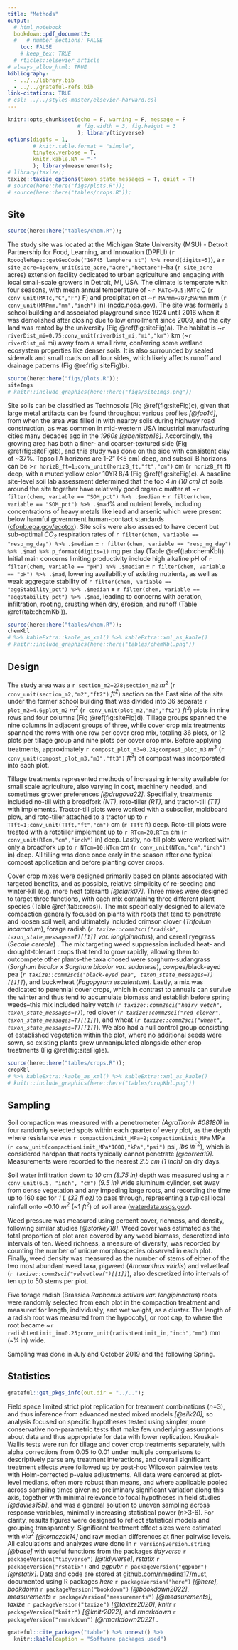 ```yaml
---
title: "Methods"
output: 
  # html_notebook
  bookdown::pdf_document2:
  #   # number_sections: FALSE
    toc: FALSE
    # keep_tex: TRUE
  # rticles::elsevier_article
# always_allow_html: TRUE
bibliography: 
  - ../../library.bib
  - ../../grateful-refs.bib
link-citations: TRUE
# csl: ../../styles-master/elsevier-harvard.csl
---
```



```r
knitr::opts_chunk$set(echo = F, warning = F, message = F
                      # fig.width = 3, fig.height = 3
                      ); library(tidyverse)
options(digits = 1,
        # knitr.table.format = "simple",
        tinytex.verbose = T,
        knitr.kable.NA = "-"
        ); library(measurements);
# library(taxize); 
taxize::taxize_options(taxon_state_messages = T, quiet = T)
# source(here::here("figs/plots.R"));
# source(here::here("tables/crops.R"));
```


## Site


```r
source(here::here("tables/chem.R")); 
```


The study site was located at the Michigan State University (MSU) - Detroit Partnership for Food, Learning, and Innovation (DPFLI) (`r RgoogleMaps::getGeoCode("16745 lamphere st") %>% round(digits=5)`), a `r site_acre=4;conv_unit(site_acre,"acre","hectare")`-ha (`r site_acre` acres) extension facility dedicated to urban agriculture and engaging with local small-scale growers in Detroit, MI, USA.
The climate is temperate with four seasons, with mean annual temperature of ~`r MATc=9.5;MATc` C (`r conv_unit(MATc,"C","F")` F) and precipitation at ~`r MAPmm=787;MAPmm` mm (`r conv_unit(MAPmm,"mm","inch")` in) ([ncdc.noaa.gov](ncdc.noaa.gov)). 
The site was formerly a school building and associated playground since 1924 until 2016 when it was demolished after closing due to low enrollment since 2009, and the city land was rented by the university (Fig \@ref(fig:siteFig)a).
The habitat is ~`r riverDist_mi=0.75;conv_unit(riverDist_mi,"mi","km")` km (~`r riverDist_mi` mi) away from a small river, conferring some wetland ecosystem properties like denser soils.
It is also surrounded by sealed sidewalk and small roads on all four sides, which likely affects runoff and drainage patterns (Fig \@ref(fig:siteFig)b).

```r
source(here::here("figs/plots.R"));
siteImgs
# knitr::include_graphics(here::here("figs/siteImgs.png"))
```

Site soils can be classified as Technosols (Fig \@ref(fig:siteFig)c), given that large metal artifacts can be found throughout various profiles *[@fao14]*, from when the area was filled in with nearby soils during highway road construction, as was common in mid-western USA industrial manufacturing cities many decades ago in the *1960s* *[@beniston16]*.
Accordingly, the growing area has both a finer- and coarser-textured side (Fig \@ref(fig:siteFig)b), 
and this study was done on the side with consistent clay of ~37%.
Topsoil A horizons are 1-2" (<5 cm) deep, and subsoil B horizons can be >`r horizB_ft=1;conv_unit(horizB_ft,"ft","cm")` cm (`r horizB_ft` ft) deep, with a muted yellow color 10YR 8/4 (Fig \@ref(fig:siteFig)c).
A baseline site-level soil lab assessment determined that the top *4 in (10 cm)* of soils around the site together have relatively good organic matter at 
~`r filter(chem, variable == "SOM_pct") %>% .$median` ± 
`r filter(chem, variable == "SOM_pct") %>% .$mad`% 
and nutrient levels, including concentrations of heavy metals like lead and arsenic which were present below harmful government human-contact standards ([cfpub.epa.gov/ecotox](cfpub.epa.gov/ecotox)).
Site soils were also assesed to have decent but sub-optimal *CO~2~* respiration rates of 
`r filter(chem, variable == "resp_mg_day") %>% .$median` ± 
`r filter(chem, variable == "resp_mg_day") %>% .$mad %>% p_format(digits=1)` mg per day 
(Table \@ref(tab:chemKbl)).
Initial main concerns limiting productivity include high alkaline pH of 
`r filter(chem, variable == "pH") %>% .$median` ± 
`r filter(chem, variable == "pH") %>% .$mad`, 
lowering availability of existing nutrients, as well as weak aggregate stability of 
`r filter(chem, variable == "aggStability_pct") %>% .$median` ± 
`r filter(chem, variable == "aggStability_pct") %>% .$mad`, 
leading to concerns with aeration, infiltration, rooting, crusting when dry, erosion, and runoff (Table \@ref(tab:chemKbl)).


```r
source(here::here("tables/chem.R"));
chemKbl 
# %>% kableExtra::kable_as_xml() %>% kableExtra::xml_as_kable()
# knitr::include_graphics(here::here("tables/chemKbl.png"))
```



## Design


The study area was a `r section_m2=278;section_m2` *m^2^* (`r conv_unit(section_m2,"m2","ft2")` *ft^2^*) section on the East side of the site under the former school building that was divided into 36 separate `r plot_m2=4.6;plot_m2` *m^2^* (`r conv_unit(plot_m2,"m2","ft2")` *ft^2^*) plots in nine rows and four columns (Fig \@ref(fig:siteFig)d).
Tillage groups spanned the nine columns in adjacent groups of three, while cover crop mix treatments spanned the rows with one row per cover crop mix, totaling 36 plots, or 12 plots per tillage group and nine plots per cover crop mix.
Before applying treatments, approximately `r compost_plot_m3=0.24;compost_plot_m3` *m^3^* (`r conv_unit(compost_plot_m3,"m3","ft3")` *ft^3^*) of compost was incorporated into each plot.

<!-- **One aggregated sample per tillage group was collected and analyzed for chemistry using modified Morgan-extractable protocols at the MSU soil test lab [@moebius-clune16] and analysis was also conducted on the compost.** -->


<!-- ## Tillage -->


Tillage treatments represented methods of increasing intensity available for small scale agriculture, also varying in cost, machinery needed, and sometimes grower preferences *[@drugova22]*.
Specifially, treatments included no-till with a broadfork *(NT)*, roto-tiller *(RT)*, and tractor-till *(TT)* with implements. 
Tractor-till plots were worked with a subsoiler, moldboard plow, and roto-tiller attached to a tractor up to `r TTft=1;conv_unit(TTft,"ft","cm")` cm (`r TTft` ft) deep. 
Roto-till plots were treated with a rototiller implement up to `r RTcm=20;RTcm` cm (`r conv_unit(RTcm,"cm","inch")` in) deep. 
Lastly, no-till plots were worked with only a broadfork up to `r NTcm=10;NTcm` cm (`r conv_unit(NTcm,"cm","inch")` in) deep. 
All tilling was done once early in the season after one typical compost application and before planting cover crops.


<!-- ## Cover crop mixes -->


Cover crop mixes were designed primarily based on plants associated with targeted benefits, and as possible, relative simplicity of re-seeding and winter-kill (e.g. more heat tolerant) *[@clark07]*.
Three mixes were designed to target three functions, with each mix containing three different plant species (Table \@ref(tab:crops)). 
The mix specifically designed to alleviate compaction generally focused on plants with roots that tend to penetrate and loosen soil well, and ultimately included 
crimson clover (*Trifolium incarnatum*), 
forage radish (*`r taxize::comm2sci("radish", taxon_state_messages=T)[[1]]` var. longipinnatus*), and 
cereal ryegrass (*Secale cereale*)
<!-- *[@williams/weil04]* -->
. 
The mix targeting weed suppression included heat- and drought-tolerant crops that tend to grow rapidly, allowing them to outcompete other plants--the taxa chosed were 
sorghum-sudangrass (*Sorghum bicolor x Sorghum bicolor var. sudanese*), 
cowpea/black-eyed pea (*`r taxize::comm2sci("black-eyed pea", taxon_state_messages=T)[[1]]`*), and 
buckwheat (*Fagopyrum esculentum*). 
Lastly, a mix was dedicated to perennial cover crops, which in contrast to annuals can survive the winter and thus tend to accumulate biomass and establish before spring weeds--this mix included 
hairy vetch (*`r taxize::comm2sci("hairy vetch", taxon_state_messages=T)`*), 
red clover (*`r taxize::comm2sci("red clover", taxon_state_messages=T)[[1]]`*), and 
wheat (*`r taxize::comm2sci("wheat", taxon_state_messages=T)[[1]]`*). 
We also had a null control group consisting of established vegetation within the plot, where no additional seeds were sown, so existing plants grew unmanipulated alongside other crop treatments (Fig \@ref(fig:siteFig)e).

```r
source(here::here("tables/crops.R"));
cropKbl 
# %>% kableExtra::kable_as_xml() %>% kableExtra::xml_as_kable()
# knitr::include_graphics(here::here("tables/cropKbl.png"))
```


## Sampling


<!-- ### Compaction -->

Soil compaction was measured with a penetrometer *(AgraTronix #08180)* in four randomly selected spots within each quarter of every plot, as the depth where resistance was `r compactionLimit_MPa=2;compactionLimit_MPa` MPa (`r conv_unit(compactionLimit_MPa*1000,"kPa","psi")` psi, *lbs in^-2^*), which is considered hardpan that roots typically cannot penetrate *[@correa19]*. 
Measurements were recorded to the nearest *2.5 cm (1 inch)* on dry days.


<!-- ### Infiltration -->

Soil water infiltration down to *10*
<!-- `r conv_unit(8.75 / 2, "inch", "cm")`  -->
cm *(8.75 in)* depth was measured using a `r conv_unit(6.5, "inch", "cm")` *(9.5 in)* wide aluminum cylinder, set away from dense vegetation and any impeding large roots, and recording the time up to 160 sec for *1 L (32 fl oz)* to pass through, representing a typical local rainfall onto ~0.10 *m^2^* (~1 *ft^2^*) of soil area ([waterdata.usgs.gov](waterdata.usgs.gov)). 


<!-- ### Weed cover, density, and richness -->

Weed pressure was measured using percent cover, richness, and density, following similar studies *[@storkey18]*.
Weed cover was estimated as the total proportion of plot area covered by any weed biomass, descretized into intervals of ten.
<!-- using a scale of 1-10 with one indicating near zero stems observed and 10 being almost the entire plot surface covered with weed biomass. -->
Weed richness, a measure of diversity, was recorded by counting the number of unique morphospecies observed in each plot.
Finally, weed density was measured as the number of stems of either of the two most abundant weed taxa, pigweed (*Amaranthus viridis*) and velvetleaf (*`r taxize::comm2sci("velvetleaf")[[1]]`*), also descretized into intervals of ten up to 50 stems per plot.
<!-- -- using a discrete scale in increments of 10 with zero indicating neither species present and five indicating 50 or more total individuals stems of either species. -->


<!-- ### Yield -->

Five forage radish (Brassica *Raphanus sativus var. longipinnatus*) roots were randomly selected from each plot in the compaction treatment and measured for length, individually, and wet weight, as a cluster. 
The length of a radish root was measured from the hypocotyl, or root cap, to where the root became ~`r radishLenLimit_in=0.25;conv_unit(radishLenLimit_in,"inch","mm")` mm (~1⁄4 in) wide.

Sampling was done in July and October 2019 and the following Spring.


## Statistics

```r
grateful::get_pkgs_info(out.dir = "../.."); 
```

Field space limited strict plot replication for treatment combinations (*n*=3), and thus inference from advanced nested mixed models *[@silk20]*, so analysis focused on specific hypotheses tested using simpler, more conservative non-parametric tests that make few underlying assumptions about data and thus appropriate for data with lower replication.
Kruskal-Wallis tests were run for tillage and cover crop treatments separately, with alpha corrections from 0.05 to 0.01 under multiple comparisons to descriptively parse any treatment interactions, and overall significant treatment effects were followed up by post-hoc Wilcoxon pairwise tests with Holm-corrected p-value adjustments.
All data were centered at plot-level medians, often more robust than means, and where applicable pooled across sampling times given no preliminary significant variation along this axis, together with minimal relevance to focal hypotheses in field studies *[@davies15b]*, and was a general solution to uneven sampling across response variables, minimally increasing statistical power (*n*>3-6).
For clarity, results figures were designed to reflect statistical models and grouping transparently.
Significant treatment effect sizes were estimated with *eta^2^* *[@tomczak14]* and raw median differences at finer pairwise levels.
All calculations and analyzes were done in `r version$version.string` *[@base]* with useful functions from the packages *tidyverse* `r packageVersion("tidyverse")` *[@tidyverse]*, *rstatix* `r packageVersion("rstatix")` and *ggpubr* `r packageVersion("ggpubr")` *[@rstatix]*.
Data and code are stored at [github.com/nmedina17/must](github.com/nmedina17/must), 
documented using R packages 
*here* `r packageVersion("here")` *[@here]*, 
*bookdown* `r packageVersion("bookdown")` *[@bookdown2022]*, 
*measurements* `r packageVersion("measurements")` *[@measurements]*, 
*taxize* `r packageVersion("taxize")` *[@taxize2020]*, 
*knitr* `r packageVersion("knitr")` *[@knitr2022]*, and 
*rmarkdown* `r packageVersion("rmarkdown")` *[@rmarkdown2022]*
<!-- (Table \@ref(tab:pkgsTab)) -->
.
```r
grateful::cite_packages("table") %>% unnest() %>% 
  knitr::kable(caption = "Software packages used")
```


